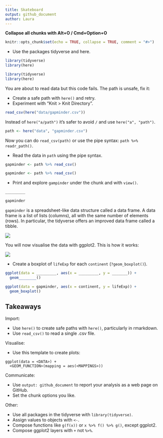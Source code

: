 ```yaml
---
title: Skateboard 
output: github_document
author: Laura
---
```


**Collapse all chunks with Alt+O / Cmd+Option+O**



```r
knitr::opts_chunk$set(echo = TRUE, collapse = TRUE, comment = "#>")
```



* Use the packages tidyverse and here.

```r
library(tidyverse)
library(here)
```

```r
library(tidyverse)
library(here)
```

You are about to read data but this code fails. The path is unsafe,  fix it:

* Create a safe path with `here()` and retry.
* Experiment with "Knit > Knit Directory".

```r
read_csv(here("data/gapminder.csv"))
```



Instead of `here("a/path")` it's safer to avoid `/` and use `here("a", "path")`.

```r
path <- here("data", "gapminder.csv")
```



Now you can do `read_csv(path)` or use the pipe syntax: `path %>% readr_path()`.

* Read the data in `path` using the pipe syntax.

```r
gapminder <- path %>% read_csv()
```

```r
gapminder <- path %>% read_csv()
```



* Print and explore `gampinder` under the chunk and with `view()`.

```r
_________
```

```r
gapminder
```



`gapminder` is a spreadsheet-like data structure called a data frame. A data frame is a list of lists (columns), all with the same number of elements (rows). In particular, the tidyverse offers an improved data frame called a tibble.

![](http://i.imgur.com/zKA3A2g.png)



You will now visualise the data with ggplot2. This is how it works:

![](http://i.imgur.com/T77FopE.png)



* Create a boxplot of `lifeExp` for each `continent` (`?geom_boxplot()`).

```r
ggplot(data = _________, aes(x = _________, y = _______)) +
  geom________()
```

```r
ggplot(data = gapminder, aes(x = continent, y = lifeExp)) +
  geom_boxplot()
```



## Takeaways

Import:

* Use `here()` to create safe paths with `here()`, particularly in rmarkdown.
* Use `read_csv()` to read a single .csv file.

Visualise:

* Use this template to create plots:

```
ggplot(data = <DATA>) +
  <GEOM_FUNCTION>(mapping = aes(<MAPPINGS>))
```

Communicate: 

* Use `output: github_document` to report your analysis as a web page on GitHub.
* Set the chunk options you like.

Other:

* Use all packages in the tidyverse with `library(tidyverse)`.
* Assign values to objects with `<-`.
* Compose functions like `g(f(x))` or `x %>% f() %>% g()`, except ggplot2.
* Compose ggplot2 layers with `+` not `%>%`.
